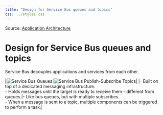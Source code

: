 ```yaml
---
title: "Design for Service Bus queues and topics"
css: ../styles.css
---
```


Source: [Application Architecture](https://microsoftlearning.github.io/AZ-305-DesigningMicrosoftAzureInfrastructureSolutions/Instructions/CaseStudy/06-Apparchitecture.html)

# Design for Service Bus queues and topics
Service Bus decouples applications and services from each other.

|![Service Bus Queues](../images/service-bus-queues.png)|![Service Bus Publish-Subscribe Topics](../images/service-bus-publish-subscribe-topics.png)|
|- Built on top of a dedicated messaging infrastructure.<br/>- Holds messages until the target is ready to receive them - different from queues.|- Like bus queues, but with multiple subscribes.<br/>- When a message is sent to a topic, multiple components can be triggered to perform a task.|
